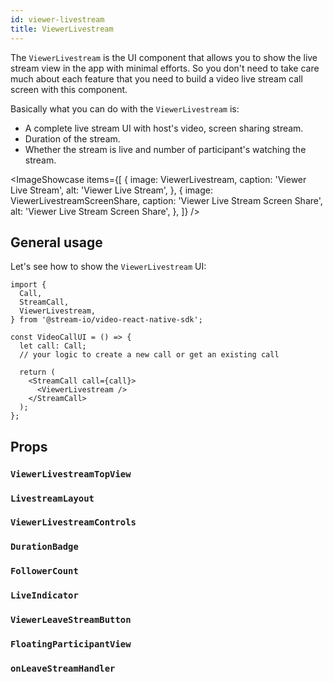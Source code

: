 ```yaml
---
id: viewer-livestream
title: ViewerLivestream
---
```




The `ViewerLivestream` is the UI component that allows you to show the live stream view in the app with minimal efforts. So you don't need to take care much about each feature that you need to build a video live stream call screen with this component.

Basically what you can do with the `ViewerLivestream` is:

- A complete live stream UI with host's video, screen sharing stream.
- Duration of the stream.
- Whether the stream is live and number of participant's watching the stream.

<ImageShowcase
  items={[
    {
      image: ViewerLivestream,
      caption: 'Viewer Live Stream',
      alt: 'Viewer Live Stream',
    },
    {
      image: ViewerLivestreamScreenShare,
      caption: 'Viewer Live Stream Screen Share',
      alt: 'Viewer Live Stream Screen Share',
    },
  ]}
/>

## General usage

Let's see how to show the `ViewerLivestream` UI:

```tsx {13}
import {
  Call,
  StreamCall,
  ViewerLivestream,
} from '@stream-io/video-react-native-sdk';

const VideoCallUI = () => {
  let call: Call;
  // your logic to create a new call or get an existing call

  return (
    <StreamCall call={call}>
      <ViewerLivestream />
    </StreamCall>
  );
};
```

## Props

### `ViewerLivestreamTopView`

<ViewerLivestreamTopView />

### `LivestreamLayout`

<LivestreamLayout />

### `ViewerLivestreamControls`

<ViewerLivestreamControls />

### `DurationBadge`

<DurationBadge />

### `FollowerCount`

<FollowerCount />

### `LiveIndicator`

<LiveIndicator />

### `ViewerLeaveStreamButton`

<ViewerLeaveStreamButton />

### `FloatingParticipantView`

<FloatingParticipantView />

### `onLeaveStreamHandler`

<OnLeaveStreamHandler />
